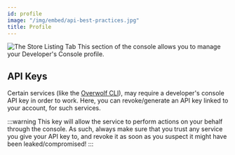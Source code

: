 ```yaml
---
id: profile
image: "/img/embed/api-best-practices.jpg"
title: Profile
---
```


![The Store Listing Tab](/assets/tools/developers-console/settings/profile/index.jpg)
This section of the console allows you to manage your Developer's Console profile.

## API Keys

Certain services (like the [Overwolf CLI](/tools/ow-cli)), may require a developer's console API key in order to work.
Here, you can revoke/generate an API key linked to your account, for such services.

:::warning
This key will allow the service to perform actions on your behalf through the console. As such, always make sure that
you trust any service you give your API key to, and revoke it as soon as you suspect it might have been leaked/compromised!
:::